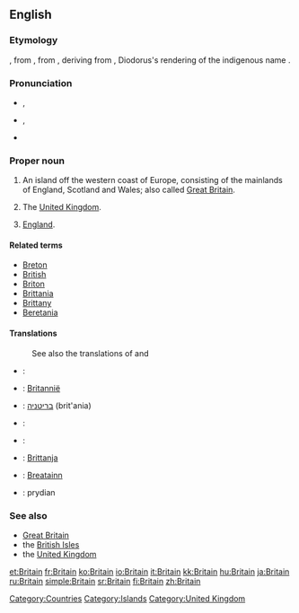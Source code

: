{{wikipedia|dab=Britain}}
==English==

===Etymology===
{{etyl|enm}} {{term|Breteyne|lang=enm}}, from {{etyl|fro}} {{term|Bretaigne|lang=fro}}, from {{etyl|la}} {{term|Britannia|lang=la}}, deriving from {{etyl|grc}} {{term||sc=polytonic|tr=Pretannia|lang=grc}}, Diodorus's rendering of the indigenous name {{term|pretani|lang=cel}}.

{{rfscript|Greek}}

===Pronunciation===
* {{a|UK}} {{IPA|/ˈbɹɪt.ən/}}, {{SAMPA|/"brIt(@)n/}}
* {{a|US}} {{IPA|/ˈbɹɪt.ɪn/}}, {{SAMPA|/br\`ItIn/}}
* {{rhymes|ɪtən}}

===Proper noun===
{{en-proper-noun}}

# An island off the western coast of Europe, consisting of the mainlands of England, Scotland and Wales; also called [[Great Britain]].
# {{context|loosely}} The [[United Kingdom]].
# {{context|loosely|_|but|_|erroneously}} [[England]].

====Related terms====
* [[Breton]]
* [[British]]
* [[Briton]]
* [[Brittania]]
* [[Brittany]]
* [[Beretania]]

====Translations====
{{trans-top|island}}
: See also the translations of {{term|Great Britain}} and {{term|British Isles}}
* {{ttbc|Croatian}}: {{t-|hr|Britanija|f}}
* {{ttbc|Dutch}}: [[Britannië]]
* {{ttbc|Hebrew}}: [[בריטניה]] (brit'ania)
* {{ttbc|Japanese}}: {{t-|ja|ブリテン|tr=Buriten|sc=Jpan}}
{{trans-mid}}
* {{ttbc|Kurdish}}: {{KUchar|[[به‌ریتانیا]]}}
* {{ttbc|Maltese}}: [[Brittanja]]
* {{ttbc|Scottish Gaelic}}: [[Breatainn]] {{f}}
* {{ttbc|Welsh}}:  prydian
{{trans-bottom}}

{{trans-see|United Kingdom}}

{{trans-see|England}}

===See also===
* [[Great Britain]]
* the [[British Isles]]
* the [[United Kingdom]]

[[Category:Countries]]
[[Category:Islands]]
[[Category:United Kingdom]]

[[et:Britain]]
[[fr:Britain]]
[[ko:Britain]]
[[io:Britain]]
[[it:Britain]]
[[kk:Britain]]
[[hu:Britain]]
[[ja:Britain]]
[[ru:Britain]]
[[simple:Britain]]
[[sr:Britain]]
[[fi:Britain]]
[[zh:Britain]]